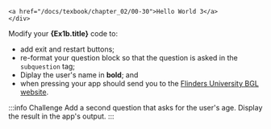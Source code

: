 
    <a href="/docs/texbook/chapter_02/00-30">Hello World 3</a>
    </div>

Modify your **{Ex1b.title}** code to:

- add exit and restart buttons;
- re-format your question block so that the question is asked in the `subquestion` tag;
- Diplay the user's name in **bold**; and
- when pressing <DisplayDAButtons button={da_exit_prop} /> your app should send you to the [Flinders University BGL website](https://flinders.edu.au/cbgl).

:::info Challenge
Add a second question that asks for the user's age. Display the result in the app's output.
:::